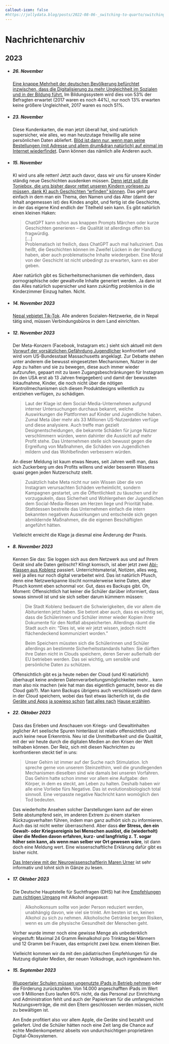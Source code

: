 ```yaml
---
callout-icon: false
#https://jollydata.blog/posts/2022-08-06-_switching-to-quarto/switching-to-quarto.html
---
```


# Nachrichtenarchiv

## 2023

::: news
-   

    ##### 26. November {#seq-231126}

    [Eine knappe Mehrheit der deutschen Bevölkerung befürchtet inzwischen, dass die Digitalisierung zu mehr Ungleichheit im Sozialen und in der Bildung führt.](https://www.ifo.de/publikationen/2023/aufsatz-zeitschrift/chancenungleichheit-bildungssystem) Im Bildungssystem wird dies von 53% der Befragten erwartet (2017 waren es noch 44%), nur noch 13% erwarten keine größere Ungleichheit, 2017 waren es noch 51%.

-   

    ##### 23. November {#seq-231123}

    Diese Kundenkarten, die man jetzt überall hat, sind natürlich supersicher, wie alles, wo man heutzutage freiwillig alle seine persönlichen Daten abliefert. [Blöd ist dann nur, wenn man seine Bestellungen (mit Adresse und allem drum&dran natürlich) auf einmal im Internet wiederfindet](https://www.golem.de/news/datenleck-bestelldaten-von-bauhaus-kunden-ueber-suchmaschine-auffindbar-2311-179670.html). Dann können das nämlich alle Anderen auch.

-   

    ##### 15. November {#seq-231115}

    KI wird uns alle retten! Jetzt auch davor, dass wir uns für unsere Kinder ständig neue Geschichten ausdenken müssen. [Denn jetzt soll die Toniebox, die uns bisher davor rettet unseren Kindern vorlesen zu müssen, dank KI auch Geschichten "erfinden" können](https://www.heise.de/news/ChatGPT-im-Kinderzimmer-Toniebox-plant-Integration-9497640.html). Das geht ganz einfach in dem man ein Thema, den Namen und das Alter (damit der Inhalt angemessen ist) des Kindes angibt, und fertig ist die Geschichte, in der das eigene Kind endlich der Titelheld sein kann. Es gibt natürlich einen kleinen Haken:

    > ChatGPT kann schon aus knappen Prompts Märchen oder kurze Geschichten generieren -- die Qualität ist allerdings offen bis fragwürdig.\
    > \[...\]\
    > Problematisch ist freilich, dass ChatGPT auch mal halluziniert. Das heißt, die Geschichten können im Zweifel Lücken in der Handlung haben, aber auch problematische Inhalte wiedergeben. Eine Moral von der Geschicht ist nicht unbedingt zu erwarten, kann es aber geben.

    Aber natürlich gibt es Sicherheitsmechanismen die verhindern, dass pornographische oder gewaltvolle Inhalte generiert werden. Ja dann ist das Alles natürlich supersicher und kann zukünftig problemlos in die Kinderzimmer Einzug halten. Nicht.

-   

    ##### 14. November 2023 {#seq-231114}

    [Nepal vebietet Tik-Tok](https://www.heise.de/news/Nepal-beschliesst-TikTok-Verbot-9466624.html). Alle anderen Sozialen-Netzwerke, die in Nepal tätig sind, müssen Verbindungsbüros in dem Land einrichten.

-   

    ##### 12. November 2023 {#seq-231112}

    Der Meta-Konzern (Facebook, Instagram etc.) sieht sich aktuell mit dem [Vorwurf der vorsätzlichen Gefährdung Jugendlicher](https://www.heise.de/news/Instagram-Meta-muss-sich-wegen-Gefaehrdung-Jugendlicher-in-den-USA-verantworten-9358881.html) konfrontiert und wird vom US-Bundesstaat Massachusetts angeklagt. Zur Debatte stehen unter anderem die bewusst eingesetzten Mechanismen, Nutzer in der App zu halten und sie zu bewegen, diese auch immer wieder aufzurufen, gepaart mit zu laxen Zugangsbeschränkungen für Instagram (in den USA erst ab 13 Jahren freigegeben) und damit der bewussten Inkaufnahme, Kinder, die noch nicht über die nötigen Kontrollmechanismen sich diesen Produktdesigns willentlich zu entziehen verfügen, zu schädigen.

    > Laut der Klage ist dem Social-Media-Unternehmen aufgrund interner Untersuchungen durchaus bekannt, welche Auswirkungen die Plattformen auf Kinder und Jugendliche haben. Zumal Meta über mehr als 33 Millionen US-Nutzerdaten verfüge und diese analysiere. Auch treffe man gezielt Designentscheidungen, die bekannte Schäden für junge Nutzer verschlimmern würden, wenn dahinter die Aussicht auf mehr Profit stehe. Das Unternehmen stelle sich bewusst gegen die Ergreifung von Maßnahmen, die Schäden von Jugendlichen mildern und das Wohlbefinden verbessern würden.

    An dieser Meldung ist kaum etwas Neues, seit Jahren weiß man, dass sich Zuckerberg um des Profits willens und wider besseren Wissens quasi gegen jeden Nutzerschutz stellt.

    > Zusätzlich habe Meta nicht nur sein Wissen über die von Instagram verursachten Schäden verheimlicht, sondern Kampagnen gestartet, um die Öffentlichkeit zu täuschen und ihr vorzugaukeln, dass Sicherheit und Wohlergehen der Jugendlichen dem Social-Media-Riesen am Herzen liege und Priorität habe. Stattdessen bestreite das Unternehmen einfach die intern bekannten negativen Auswirkungen und entscheide sich gegen abmildernde Maßnahmen, die die eigenen Beschäftigten angeführt hätten.

    Vielleicht erreicht die Klage ja diesmal eine Änderung der Praxis.

-   

    ##### 8. November 2023 {#seq-231108}

    Kennen Sie das: Sie loggen sich aus dem Netzwerk aus und auf Ihrem Gerät sind alle Daten gelöscht? Klingt komisch, ist aber jetzt zwei [Abi-Klassen aus Koblenz](https://www.swr.de/swraktuell/rheinland-pfalz/koblenz/koblenz-schul-app-panne-abiturienten-verlieren-unterrichtsnotizen-100.html) passiert. Unterrichtsmaterial, Notizen, alles weg, weil ja alles nur noch digital verarbeitet wird. Das ist natürlich Pfusch, denn eine Netzwerkpanne löscht normalerweise keine Daten, aber Pfusch kommt eben schonmal vor. Gut, dass es Backups gibt. Oh, Moment: Offensichtlich hat keiner die Schüler darüber informiert, dass sowas sinnvoll ist und sie sich selber darum kümmern müssen:

    > Die Stadt Koblenz bedauert die Schwierigkeiten, die vor allem die Abiturienten jetzt haben. Sie betont aber auch, dass es wichtig sei, dass die Schülerinnen und Schüler immer wieder Kopien ihrer Dokumente für den Notfall abspeicherten. Allerdings räumt die Stadt auch ein: "Dies ist, wie wir jetzt wissen, jedoch nicht flächendeckend kommuniziert worden."
    >
    > Beim Speichern müssten sich die Schülerinnen und Schüler allerdings an bestimmte Sicherheitsstandards halten: Sie dürften ihre Daten nicht in Clouds speichern, deren Server außerhalb der EU betrieben werden. Das sei wichtig, um sensible und persönliche Daten zu schützen.

    Offensichtlich gibt es ja heute neben der Cloud (und KI natürlich!) überhaupt keine anderen Datenverarbeitungsmöglichkeiten mehr... kann man also nix machen (wie hat man das eigentlich gemacht, bevor es die Cloud gab?). Man kann Backups übrigens auch verschlüsseln und dann in der Cloud speichern, wobei das fast etwas lächerlich ist, da die [Geräte und Apps](https://www.heise.de/news/Microsoft-krallt-sich-Zugangsdaten-Achtung-vorm-neuen-Outlook-9357691.html) [ja sowieso schon](https://www.heise.de/news/Mac-Apps-telefonieren-nach-Hause-Apple-streicht-Opt-Out-Versprechen-9332632.html) [fast alles nach](https://www.heise.de/news/Feature-mit-Bug-Microsoft-Edge-telefoniert-besuchte-Seiten-nach-Hause-8980355.html) [Hause erzählen](https://www.heise.de/news/Studie-In-China-gekaufte-Android-Smartphones-telefonieren-haeufiger-nach-Hause-7488446.html).

-   

    ##### 22. Oktober 2023 {#seq-231022}

    Dass das Erleben und Anschauen von Kriegs- und Gewaltinhalten jeglicher Art seelische Spuren hinterlässt ist relativ offensichtlich und auch keine neue Erkenntnis. Neu ist die Unmittelbarkeit und die Qualität, mit der wir heute durch die digitalen Medien an den Krisen der Welt teilhaben können. Der Reiz, sich mit diesen Nachrichten zu konfrontieren steckt tief in uns:

    > Unser Gehirn ist immer auf der Suche nach Stimulation. Ich spreche gerne von unserem Steinzeithirn, weil die grundlegenden Mechanismen dieselben sind wie damals bei unseren Vorfahren. Das Gehirn hatte schon immer vor allem eine Aufgabe: den Körper, in dem es steckt, am Leben zu halten. Deshalb haben wir alle eine Vorliebe fürs Negative. Das ist evolutionsbiologisch total sinnvoll. Eine verpasste negative Nachricht kann womöglich den Tod bedeuten.

    Das wiederholte Ansehen solcher Darstellungen kann auf der einen Seite abstumpfend sein, im anderen Extrem zu einem starken Rückzugsverhalten führen, indem man ganz aufhört sich zu informieren. Auch das ist nicht weiter überraschend. Aber dass **der Stress, den ein Gewalt- oder Kriegsereignis bei Menschen auslöst, die (wiederholt) über die Medien davon erfahren, kurz- und langfristig z. T. sogar höher sein kann, als wenn man selber vor Ort gewesen wäre**, ist dann doch eine Meldung wert. Eine wissenschaftliche Erklärung dafür gibt es bisher nicht.

    [Das Interview mit der Neurowissenschaftlerin Maren Urner](https://www.nzz.ch/wissenschaft/welche-auswirkungen-haben-kriegsbilder-in-sozialen-medien-auf-unsere-psyche-ld.1761566) ist sehr informativ und lohnt sich in Gänze zu lesen.

-   

    ##### 17. Oktober 2023 {#seq-231017}

    Die Deutsche Hauptstelle für Suchtfragen (DHS) hat ihre [Empfehlungen zum richtigen Umgang](https://www.dhs.de/fileadmin/user_upload/WK_der_DHS_-_Empfehlungen_zum_Umgang_mit_Alkohol.pdf "DHS-Empfehlungen zum Alkoholkonsum") mit Alkohol angepasst:

    > Alkoholkonsum sollte von jeder Person reduziert werden, unabhängig davon, wie viel sie trinkt. Am besten ist es, keinen Alkohol zu sich zu nehmen. Alkoholische Getränke bergen Risiken, wenn es um die physische Gesundheit der Menschen geht.

    Vorher wurde immer noch eine gewisse Menge als unbedenklich eingestuft: Maximal 24 Gramm Reinalkohol pro Trinktag bei Männern und 12 Gramm bei Frauen, das entspricht zwei bzw. einem kleinen Bier.

    Vielleicht kommen wir da mit den pädiatrischen Empfehlungen für die Nutzung digitaler Medien, der neuen Volksdroge, auch irgendwann hin.

-   

    ##### 15. September 2023 {#seq-230915}

    [Wuppertaler Schulen müssen ungenutzte iPads in Betrieb nehmen](https://www1.wdr.de/nachrichten/rheinland/ipad-probleme-wuppertal-100.html) oder die Förderung zurückzahlen. Von 14.000 angeschafften iPads im Wert von 9 Millionen Euro laufen 60% nicht, da das Personal zur Einrichtung und Administration fehlt und auch der Papierkram für die umfangreichen Nutzungsverträge, die mit den Eltern geschlossen werden müssen, nicht zu bewältigen ist.

    Am Ende profitiert also vor allem Apple, die Geräte sind bezahlt und geliefert. Und die Schüler hätten noch eine Zeit lang die Chance auf echte Medienkompetenz abseits von undurchsichtigen proprietären Digital-Ökosystemen.
:::
